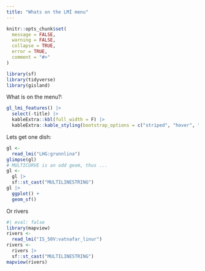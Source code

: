```yaml
---
title: "Whats on the LMÍ menu"
---
```


```r
knitr::opts_chunk$set(
  message = FALSE, 
  warning = FALSE,
  collapse = TRUE,
  error = TRUE,
  comment = "#>"
)
```

```r
library(sf)
library(tidyverse)
library(gisland)
```

What is on the menu?:

```r
gl_lmi_features() |> 
  select(-title) |> 
  kableExtra::kbl(full_width = F) |>
  kableExtra::kable_styling(bootstrap_options = c("striped", "hover", "condensed", "responsive"))
```

Lets get one dish:

```r
gl <- 
  read_lmi("LHG:grunnlina")
glimpse(gl)
# MULTICURVE is an odd geom, thus ...
gl <-
  gl |> 
  sf::st_cast("MULTILINESTRING")
gl |> 
  ggplot() +
  geom_sf()
```

Or rivers

```r
#| eval: false
library(mapview)
rivers <- 
  read_lmi("IS_50V:vatnafar_linur")
rivers <-
  rivers |> 
  sf::st_cast("MULTILINESTRING")
mapview(rivers)
```


